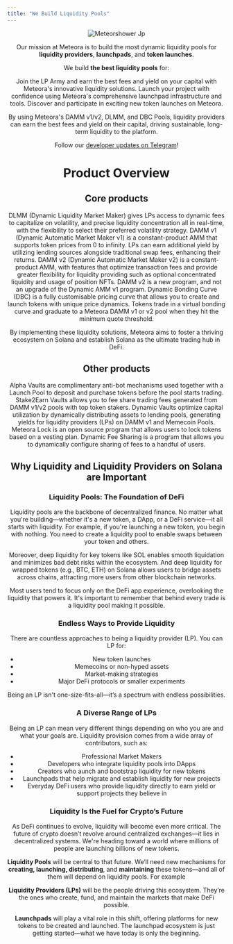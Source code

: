 ```yaml
---
title: "We Build Liquidity Pools"
---
```


<div align="center" />

![Meteorshower Jp](/images/meteorshower.jpg)

Our mission at Meteora is to build the most dynamic liquidity pools for **liquidity providers**, **launchpads**, and **token launches**.

We build **the best liquidity pools** for:

<CardGroup cols={2}>
  <Card title="Liquidity Providers" icon="users" iconType="solid" href="https://lparmy.meteora.ag/">
    Join the LP Army and earn the best fees and yield on your capital with Meteora's innovative liquidity solutions.
  </Card>
  <Card title="Launchpads" icon="rocket" iconType="solid" href="https://launch.meteora.ag/">
    Launch your project with confidence using Meteora's comprehensive launchpad infrastructure and tools.
  </Card>
  <Card title="Launches" icon="star" iconType="solid" href="https://v2.meteora.ag/">
    Discover and participate in exciting new token launches on Meteora.
  </Card>
</CardGroup>

By using Meteora's DAMM v1/v2, DLMM, and DBC Pools, liquidity providers can earn the best fees and yield on their capital, driving sustainable, long-term liquidity to the platform.

Follow our [developer updates on Telegram](https://t.me/meteora_dev)\!

# Product Overview

## Core products

<CardGroup cols={2}>
  <Card title="DLMM" icon="arrows-to-circle" iconType="solid" href="/overview/products/dlmm/1-what-is-dlmm">
    DLMM (Dynamic Liquidity Market Maker) gives LPs access to dynamic fees to capitalize on volatility, and precise liquidity concentration all in real-time, with the flexibility to select their preferred volatility strategy.
  </Card>
  <Card title="DAMM v1" icon="infinity" iconType="solid" href="/overview/products/damm-v1/1-what-is-damm-v1">
    DAMM v1 (Dynamic Automatic Market Maker v1) is a constant-product AMM that supports token prices from 0 to infinity. LPs can earn additional yield by utilizing lending sources alongside traditional swap fees, enhancing their returns.
  </Card>
  <Card title="DAMM v2" icon="calculator-simple" iconType="solid" href="/overview/products/damm-v2/1-what-is-damm-v2">
    DAMM v2 (Dynamic Automatic Market Maker v2) is a constant-product AMM, with features that optimize transaction fees and provide greater flexibility for liquidity providing such as optional concentrated liquidity and usage of position NFTs. DAMM v2 is a new program, and not an upgrade of the Dynamic AMM v1 program.
  </Card>
  <Card title="Dynamic Bonding Curve" icon="chart-simple" iconType="solid" href="/overview/products/dbc/1-what-is-dbc">
    Dynamic Bonding Curve (DBC) is a fully customisable pricing curve that allows you to create and launch tokens with unique price dynamics. Tokens trade in a virtual bonding curve and graduate to a Meteora DAMM v1 or v2 pool when they hit the minimum quote threshold.
  </Card>
</CardGroup>

By implementing these liquidity solutions, Meteora aims to foster a thriving ecosystem on Solana and establish Solana as the ultimate trading hub in DeFi.

## Other products

<CardGroup cols={2}>
  <Card title="Alpha Vault" icon="building-columns" iconType="solid" href="/anti-sniper-suite/alpha-vault/1-what-is-alpha-vault">
    Alpha Vaults are complimentary anti-bot mechanisms used together with a Launch Pool to deposit and purchase tokens before the pool starts trading.
  </Card>
  <Card title="Stake2Earn" icon="piggy-bank" iconType="solid" href="/overview/other-products/stake2earn/1-what-is-stake2earn">
    Stake2Earn Vaults allows you to fee share trading fees generated from DAMM v1/v2 pools with top token stakers.
  </Card>
  <Card title="Dynamic Vault" icon="vault" iconType="solid" href="/overview/other-products/dynamic-vault/1-what-is-dynamic-vault">
    Dynamic Vaults optimize capital utilization by dynamically distributing assets to lending pools, generating yields for liquidity providers (LPs) on DAMM v1 and Memecoin Pools.
  </Card>
  <Card title="Meteora Lock" icon="lock" iconType="solid" href="/overview/other-products/meteora-lock/1-what-is-meteora-lock">
    Meteora Lock is an open source program that allows users to lock tokens based on a vesting plan.
  </Card>
  <Card title="Dynamic Fee Sharing [Beta]" icon="share-nodes" iconType="solid" href="/overview/other-products/dynamic-fee-sharing/1-what-is-dynamic-fee-sharing">
    Dynamic Fee Sharing is a program that allows you to dynamically configure sharing of fees to a handful of users. 
  </Card>
</CardGroup>

## Why Liquidity and Liquidity Providers on Solana are Important

### **Liquidity Pools: The Foundation of DeFi**

Liquidity pools are the backbone of decentralized finance. No matter what you're building—whether it's a new token, a DApp, or a DeFi service—it all starts with liquidity. For example, if you're launching a new token, you begin with nothing. You need to create a liquidity pool to enable swaps between your token and others.

Moreover, deep liquidity for key tokens like SOL enables smooth liquidation and minimizes bad debt risks within the ecosystem. And deep liquidity for wrapped tokens (e.g., BTC, ETH) on Solana allows users to bridge assets across chains, attracting more users from other blockchain networks.

Most users tend to focus only on the DeFi app experience, overlooking the liquidity that powers it. It's important to remember that behind every trade is a liquidity pool making it possible.

### **Endless Ways to Provide Liquidity**

There are countless approaches to being a liquidity provider (LP). You can LP for:

- New token launches
- Memecoins or non-hyped assets
- Market-making strategies
- Major DeFi protocols or smaller experiments

Being an LP isn't one-size-fits-all—it’s a spectrum with endless possibilities.

### **A Diverse Range of LPs**

Being an LP can mean very different things depending on who you are and what your goals are. Liquidity provision comes from a wide array of contributors, such as:

- Professional Market Makers
- Developers who integrate liquidity pools into DApps
- Creators who aunch and bootstrap liquidity for new tokens
- Launchpads that help migrate and establish liquidity for new projects
- Everyday DeFi users who provide liquidity directly to earn yield or support projects they believe in

### **Liquidity Is the Fuel for Crypto’s Future**

As DeFi continues to evolve, liquidity will become even more critical. The future of crypto doesn’t revolve around centralized exchanges—it lies in decentralized systems. We're heading toward a world where millions of people are launching billions of new tokens.

**Liquidity Pools** will be central to that future. We’ll need new mechanisms for **creating, launching, distributing**, and **maintaining** these tokens—and all of them will depend on liquidity pools. For example

**Liquidity Providers (LPs)** will be the people driving this ecosystem. They’re the ones who create, fund, and maintain the markets that make DeFi possible.

**Launchpads** will play a vital role in this shift, offering platforms for new tokens to be created and launched. The launchpad ecosystem is just getting started—what we have today is only the beginning.